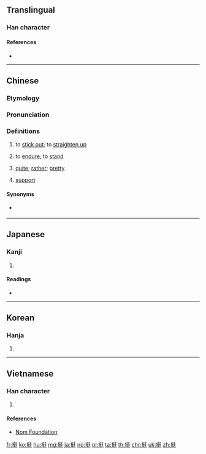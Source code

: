 ==Translingual==

===Han character===
{{Han char|rn=64|rad=手|as=07|sn=10|four=52041|canj=QNKG|ids=⿰扌廷}}

====References====
* {{Han ref|kx=0432.040|dkj=12106|dj=0781.120|hdz=31869.110|uh=633A|ud=25402|bh=AEBC|bd=44732}}

----

==Chinese==
{{zh-forms}}

===Etymology===
{{Han compound|手|廷|c1=s|c2=p|t1=hand|ls=psc}}

===Pronunciation===
{{zh-pron
|m=tǐng
|c=ting5,ting2
|mn=théng
|mc=y
|oc=y
|ma=y
|cat=v,a
}}

===Definitions===
{{zh-hanzi}}

# to [[stick out]]; to [[straighten up]]
#: {{zh-x|挺起胸膛|to proudly put one's chest out}}
# to [[endure]]; to [[stand]]
# {{lb|zh|colloquial}} [[quite]]; [[rather]]; [[pretty]]
#: {{zh-x|挺 不錯|'''quite''' good}}
#: {{zh-x|挺 可愛|'''quite''' cute}}
# {{label|zh|colloquial|Taiwan}} [[support]]
#: {{zh-x|我 是 挺 你 的！|I '''support''' you!}}

====Synonyms====
* {{q|quite}} {{q|Cantonese}} {{zh-l|幾}}

----

==Japanese==

===Kanji===
{{ja-kanji|grade=|rs=手07}}

# {{defn|lang=ja|sort=手07}}

====Readings====
* {{ja-readings|goon=[[じょう]] (jō)|kanon=[[てい]] (tei)|on=[[ちょう]] (chō)|kun=[[ぬく]] (nuku)}}

----

==Korean==

===Hanja===
{{ko-hanja|hangeul=정|eumhun=|rv=jeong|mr=chŏng|y=ceng}}

# {{defn|lang=ko|sort=手07}}

----

==Vietnamese==

===Han character===
{{vi-hantu|đĩnh|rs=手07}}

# {{defn|lang=vi|sort=手07}}

====References====
* [http://nomfoundation.org/common/nom_details.php?codepoint=633a Nom Foundation]

[[fr:挺]]
[[ko:挺]]
[[hu:挺]]
[[mg:挺]]
[[ja:挺]]
[[no:挺]]
[[pl:挺]]
[[ta:挺]]
[[th:挺]]
[[chr:挺]]
[[uk:挺]]
[[zh:挺]]